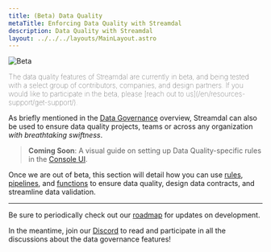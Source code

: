 ```yaml
---
title: (Beta) Data Quality
metaTitle: Enforcing Data Quality with Streamdal
description: Data Quality with Streamdal
layout: ../../../layouts/MainLayout.astro
---
```



<Changes />

<Notification type="checked">
  <img src={beta} alt="Beta" />
  <p style="font-weight: lighter;">The data quality features of Streamdal 
  are currently in beta, and being tested with a select group of contributors, 
  companies, and design partners. If you would like to participate in the beta, 
  please 
  [reach out to us](/en/resources-support/get-support/).</p>
</Notification>

As briefly mentioned in the [Data Governance](/en/data-governance/overview) 
overview, Streamdal can also be used to ensure data quality projects, teams or 
across any organization _with breathtaking swiftness_. 

> **Coming Soon**: A visual guide on setting up Data Quality-specific rules in 
the [Console UI](/en/core-components/console-ui/).

Once we are out of beta, this section will detail how 
you can use [rules](/en/resources-support/glossary/#step--rule), 
[pipelines](/en/resources-support/glossary/#pipeline), and 
[functions](/en/resources-support/glossary/#wasm) to ensure data quality, 
design data contracts, and streamline data validation.

---

Be sure to periodically check out our 
[roadmap](/en/resources-support/roadmap) for updates on 
development.

In the meantime, join our [Discord](https://discord.gg/streamdal) to read and 
participate in all the discussions about the data governance features!